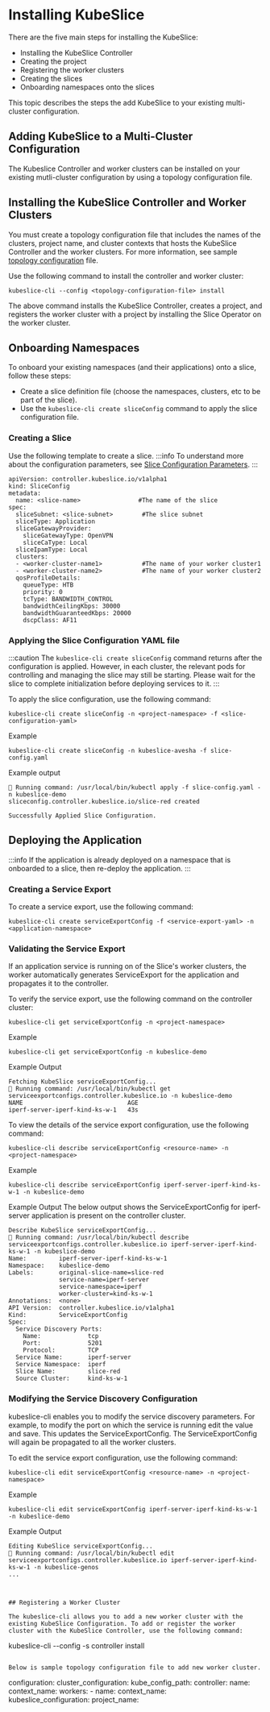 # Installing KubeSlice

There are the five main steps for installing the KubeSlice:

- Installing the KubeSlice Controller
- Creating the project
- Registering the worker clusters
- Creating the slices
- Onboarding namespaces onto the slices

This topic describes the steps the add KubeSlice to your existing multi-cluster configuration.

## Adding KubeSlice to a Multi-Cluster Configuration
The Kubeslice Controller and worker clusters can be installed on your existing mutli-cluster configuration by using a topology configuration file. 

## Installing the KubeSlice Controller and Worker Clusters

You must create a topology configuration file that includes the names of the clusters, project name, and cluster contexts
that hosts the KubeSlice Controller and the worker clusters. For more information, see sample 
[topology configuration](/versioned_docs/version-0.x.0/kubeslice-cli/reference/sample-configuration-file.mdx) file.

Use the following command to install the controller and worker cluster:
```
kubeslice-cli --config <topology-configuration-file> install
```
The above command installs the KubeSlice Controller, creates a project, and registers the worker cluster with a project by installing the Slice
Operator on the worker cluster.


## Onboarding Namespaces

To onboard your existing namespaces (and their applications) onto a slice, follow these steps:
- Create a slice definition file (choose the namespaces, clusters, etc to be part of the slice).
- Use the `kubeslice-cli create sliceConfig` command to apply the slice configuration file.


### Creating a Slice

Use the following template to create a slice.
:::info
To understand more about the configuration parameters, see [Slice Configuration Parameters](/versioned_docs/version-0.4.0/reference/configuration-parameters.mdx#slice-configuration-parameters).
:::

```
apiVersion: controller.kubeslice.io/v1alpha1
kind: SliceConfig
metadata:
  name: <slice-name>                #The name of the slice
spec:  
  sliceSubnet: <slice-subnet>        #The slice subnet
  sliceType: Application
  sliceGatewayProvider:
    sliceGatewayType: OpenVPN
    sliceCaType: Local
  sliceIpamType: Local
  clusters:
  - <worker-cluster-name1>           #The name of your worker cluster1
  - <worker-cluster-name2>           #The name of your worker cluster2
  qosProfileDetails:
    queueType: HTB
    priority: 0
    tcType: BANDWIDTH_CONTROL
    bandwidthCeilingKbps: 30000
    bandwidthGuaranteedKbps: 20000
    dscpClass: AF11

```

### Applying the Slice Configuration YAML file

:::caution
The `kubeslice-cli create sliceConfig` command returns after the configuration is applied. However, in each cluster, the relevant pods for 
controlling and managing the slice may still be starting. Please wait for the slice to complete initialization before deploying services to it.
:::

To apply the slice configuration, use the following command:
```
kubeslice-cli create sliceConfig -n <project-namespace> -f <slice-configuration-yaml>
```
   
Example
```
kubeslice-cli create sliceConfig -n kubeslice-avesha -f slice-config.yaml
```
   
Example output
```
🏃 Running command: /usr/local/bin/kubectl apply -f slice-config.yaml -n kubeslice-demo
sliceconfig.controller.kubeslice.io/slice-red created

Successfully Applied Slice Configuration.
```

## Deploying the Application
:::info
If the application is already deployed on a namespace that is onboarded to a slice, then re-deploy the application.
:::

### Creating a Service Export
To create a service export, use the following command:
```
kubeslice-cli create serviceExportConfig -f <service-export-yaml> -n <application-namespace>
```


### Validating the Service Export
If an application service is running  on of the Slice's worker clusters, the worker automatically generates ServiceExport 
for the application and propagates it to the controller.

To verify the service export, use the following command on the controller cluster:
```
kubeslice-cli get serviceExportConfig -n <project-namespace>
```
Example
```
kubeslice-cli get serviceExportConfig -n kubeslice-demo
```
Example Output
```
Fetching KubeSlice serviceExportConfig...
🏃 Running command: /usr/local/bin/kubectl get serviceexportconfigs.controller.kubeslice.io -n kubeslice-demo
NAME                             AGE
iperf-server-iperf-kind-ks-w-1   43s
```

To view the details of the service export configuration, use the following command:
```
kubeslice-cli describe serviceExportConfig <resource-name> -n <project-namespace>
```
Example
```
kubeslice-cli describe serviceExportConfig iperf-server-iperf-kind-ks-w-1 -n kubeslice-demo
```
Example Output
The below output shows the ServiceExportConfig for iperf-server application is present on the controller cluster.
```
Describe KubeSlice serviceExportConfig...
🏃 Running command: /usr/local/bin/kubectl describe serviceexportconfigs.controller.kubeslice.io iperf-server-iperf-kind-ks-w-1 -n kubeslice-demo
Name:         iperf-server-iperf-kind-ks-w-1
Namespace:    kubeslice-demo
Labels:       original-slice-name=slice-red
              service-name=iperf-server
              service-namespace=iperf
              worker-cluster=kind-ks-w-1
Annotations:  <none>
API Version:  controller.kubeslice.io/v1alpha1
Kind:         ServiceExportConfig
Spec:
  Service Discovery Ports:
    Name:             tcp
    Port:             5201
    Protocol:         TCP
  Service Name:       iperf-server
  Service Namespace:  iperf
  Slice Name:         slice-red
  Source Cluster:     kind-ks-w-1

```

### Modifying the Service Discovery Configuration
kubeslice-cli enables you to modify the service discovery parameters. For example, to modify the port on which the service is running edit 
the value and save. This updates the ServiceExportConfig. The ServiceExportConfig will again be propagated to all the worker clusters.

To edit the service export configuration, use the following command:
```
kubeslice-cli edit serviceExportConfig <resource-name> -n <project-namespace>
```
Example
```
kubeslice-cli edit serviceExportConfig iperf-server-iperf-kind-ks-w-1 -n kubeslice-demo
```
Example Output
```
Editing KubeSlice serviceExportConfig...
🏃 Running command: /usr/local/bin/kubectl edit serviceexportconfigs.controller.kubeslice.io iperf-server-iperf-kind-ks-w-1 -n kubeslice-genos
...



## Registering a Worker Cluster

The kubeslice-cli allows you to add a new worker cluster with the existing KubeSlice Configuration. To add or register the worker
cluster with the KubeSlice Controller, use the following command:

```
kubeslice-cli --config <topology-configuration-yaml> -s controller install
```

Below is sample topology configuration file to add new worker cluster.
```
configuration:
  cluster_configuration:
    kube_config_path: <kubeconfig-file>
    controller:
      name: <controller-cluster-name>
      context_name: <controller-cluster-context>
    workers:
      - name: <new-worker-cluster-name>
        context_name: <new-worker-cluster-context>     
  kubeslice_configuration:
    project_name: <project-namespace>
```



